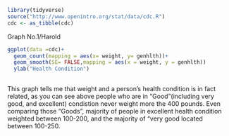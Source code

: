```r
library(tidyverse)
source("http://www.openintro.org/stat/data/cdc.R")
cdc <- as_tibble(cdc)
```

Graph No.1/Harold
```r
ggplot(data =cdc)+
  geom_count(mapping = aes(x= weight, y= genhlth))+
  geom_smooth(SE= FALSE,mapping = aes(x = weight, y = genhlth))
  ylab("Health Condition")
  
```

This graph tells me that weight and a person's health condition is in fact related, as you can see above people who are in "Good"(including very good, and excellent) condistion never weight more the 400 pounds. Even comparing those "Goods", majority of people in excellent health condition weighted between 100-200, and the majority of "very good located between 100-250.


  
  





